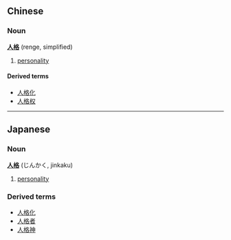 ==Chinese==
===Noun===
'''[[人]][[格]]''' (renge, simplified)

# [[personality]]

====Derived terms====
*[[人格化]]
*[[人格权]]

----

==Japanese==
===Noun===
'''[[人]][[格]]''' (じんかく, jinkaku)

# [[personality]]

===Derived terms===
*[[人格化]]
*[[人格者]]
*[[人格神]]
